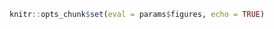 <!--- Figures and Figure legends go here --->
```r
knitr::opts_chunk$set(eval = params$figures, echo = TRUE)
```
